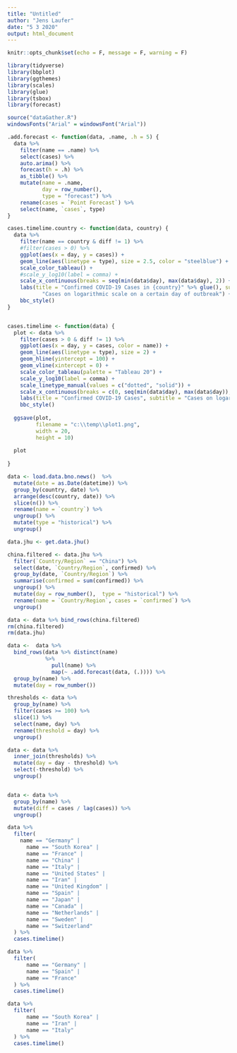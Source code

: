 ```yaml
---
title: "Untitled"
author: "Jens Laufer"
date: "5 3 2020"
output: html_document
---
```


```r
knitr::opts_chunk$set(echo = F, message = F, warning = F)
```

```r
library(tidyverse)
library(bbplot)
library(ggthemes)
library(scales)
library(glue)
library(tsbox)
library(forecast)

source("dataGather.R")
windowsFonts("Arial" = windowsFont("Arial"))
```


```r



.add.forecast <- function(data, .name, .h = 5) {
  data %>%
    filter(name == .name) %>%
    select(cases) %>%
    auto.arima() %>%
    forecast(h = .h) %>%
    as_tibble() %>%
    mutate(name = .name,
           day = row_number(),
           type = "forecast") %>%
    rename(cases = `Point Forecast`) %>%
    select(name, `cases`, type)
}

cases.timelime.country <- function(data, country) {
  data %>%
    filter(name == country & diff != 1) %>%
    #filter(cases > 0) %>%
    ggplot(aes(x = day, y = cases)) +
    geom_line(aes(linetype = type), size = 2.5, color = "steelblue") +
    scale_color_tableau() +
    #scale_y_log10(label = comma) +
    scale_x_continuous(breaks = seq(min(data$day), max(data$day), 2)) +
    labs(title = "Confirmed COVID-19 Cases in {country}" %>% glue(), subtitle =
           "Cases on logarithmic scale on a certain day of outbreak") +
    bbc_style()
}


cases.timelime <- function(data) {
  plot <- data %>%
    filter(cases > 0 & diff != 1) %>%
    ggplot(aes(x = day, y = cases, color = name)) +
    geom_line(aes(linetype = type), size = 2) +
    geom_hline(yintercept = 100) +
    geom_vline(xintercept = 0) +
    scale_color_tableau(palette = "Tableau 20") +
    scale_y_log10(label = comma) +
    scale_linetype_manual(values = c("dotted", "solid")) +
    scale_x_continuous(breaks = c(0, seq(min(data$day), max(data$day)), 10)) +
    labs(title = "Confirmed COVID-19 Cases", subtitle = "Cases on logarithmic scale in selected countries on a certain day of outbreak. Days are centered on the first past 100 cases.") +
    bbc_style()
  
  ggsave(plot,
         filename = "c:\\temp\\plot1.png",
         width = 20,
         height = 10)
  
  plot
  
}
```



```r
data <- load.data.bno.news()  %>%
  mutate(date = as.Date(datetime)) %>%
  group_by(country, date) %>%
  arrange(desc(country, date)) %>%
  slice(n()) %>%
  rename(name = `country`) %>%
  ungroup() %>%
  mutate(type = "historical") %>%
  ungroup()

data.jhu <- get.data.jhu()
```




```r
china.filtered <- data.jhu %>%
  filter(`Country/Region` == "China") %>%
  select(date, `Country/Region`, confirmed) %>%
  group_by(date, `Country/Region`) %>%
  summarise(confirmed = sum(confirmed)) %>%
  ungroup() %>%
  mutate(day = row_number(),  type = "historical") %>%
  rename(name = `Country/Region`, cases = `confirmed`) %>%
  ungroup()

data <- data %>% bind_rows(china.filtered)
rm(china.filtered)
rm(data.jhu)

```



```r

data <-  data %>%
  bind_rows(data %>% distinct(name)
            %>%
              pull(name) %>%
              map(~ .add.forecast(data, (.)))) %>%
  group_by(name) %>%
  mutate(day = row_number())

thresholds <- data %>%
  group_by(name) %>%
  filter(cases >= 100) %>%
  slice(1) %>%
  select(name, day) %>%
  rename(threshold = day) %>%
  ungroup()

data <- data %>%
  inner_join(thresholds) %>%
  mutate(day = day - threshold) %>%
  select(-threshold) %>%
  ungroup()


data <- data %>%
  group_by(name) %>%
  mutate(diff = cases / lag(cases)) %>%
  ungroup()
```











```r
data %>%
  filter(
    name == "Germany" |
      name == "South Korea" |
      name == "France" |
      name == "China" |
      name == "Italy" |
      name == "United States" |
      name == "Iran" |
      name == "United Kingdom" |
      name == "Spain" |
      name == "Japan" |
      name == "Canada" |
      name == "Netherlands" |
      name == "Sweden" |
      name == "Switzerland"
  ) %>%
  cases.timelime()
```





```r
data %>% 
  filter(
      name == "Germany" |
      name == "Spain" |
      name == "France" 
  ) %>% 
  cases.timelime()
```

```r
data %>% 
  filter(
      name == "South Korea" |
      name == "Iran" |
      name == "Italy"  
  ) %>% 
  cases.timelime() 
```


